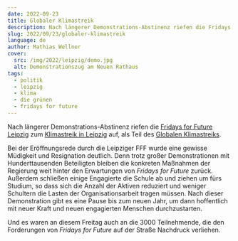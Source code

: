 ```yaml
---
date: 2022-09-23
title: Globaler Klimastreik
description: Nach längerer Demonstrations-Abstinenz riefen die Fridays for Future Leipzig zum Klimastreik in Leipzig auf, als Teil des Globalen Klimastreiks.
slug: 2022/09/23/globaler-klimastreik
language: de
author: Mathias Wellner
cover:
  src: /img/2022/leipzig/demo.jpg
  alt: Demonstrationszug am Neuen Rathaus
tags:
  - politik
  - leipzig
  - klima
  - die grünen
  - fridays for future
---
```



Nach längerer Demonstrations-Abstinenz riefen die [Fridays for Future Leipzig](https://fridaysforfuture.de/ortsgruppen/leipzig/) zum [Klimastreik in Leipzig](https://www.l-iz.de/melder/wortmelder/2022/09/globaler-streik-am-23-september-in-leipzig-472973) auf, als Teil des [Globalen Klimastreiks](https://fridaysforfuture.de/klimastreik/).

<ResponsiveImage
  src="/img/2022/leipzig/demo.jpg"
  alt="Demonstrationszug am Neuen Rathaus"
  aspectRatio="4:3"
/>

Bei der Eröffnungsrede durch die Leipziger FFF wurde eine gewisse Müdigkeit und Resignation deutlich. Denn trotz großer Demonstrationen mit Hunderttausenden Beteiligten bleiben die konkreten Maßnahmen der Regierung weit hinter den Erwartungen von _Fridays for Future_ zurück. Außerdem schließen einige Engagierte die Schule ab und ziehen um fürs Studium, so dass sich die Anzahl der Aktiven reduziert und weniger Schultern die Lasten der Organisationsarbeit tragen müssen. Nach dieser Demonstration gibt es eine Pause bis zum neuen Jahr, um dann hoffentlich mit neuer Kraft und neuen engagierten Menschen durchzustarten.

Und es waren an diesem Freitag auch an die 3000 Teilnehmende, die den Forderungen von _Fridays for Future_ auf der Straße Nachdruck verliehen.
